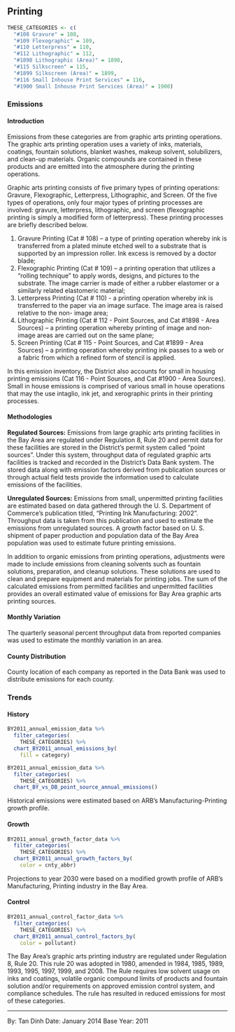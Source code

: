 ## Printing

```r
THESE_CATEGORIES <- c(
  "#108 Gravure" = 108,
  "#109 Flexographic" = 109,
  "#110 Letterpress" = 110,
  "#112 Lithographic" = 112,
  "#1898 Lithographic (Area)" = 1898,
  "#115 Silkscreen" = 115,
  "#1899 Silkscreen (Area)" = 1899,
  "#116 Small Inhouse Print Services" = 116,
  "#1900 Small Inhouse Print Services (Area)" = 1900)
```

### Emissions

#### Introduction {-}

Emissions from these categories are from graphic arts printing operations. The graphic arts printing operation uses a variety of inks, materials, coatings, fountain solutions, blanket washes, makeup solvent, solubilizers, and clean-up materials. Organic compounds are contained in these products and are emitted into the atmosphere during the printing operations.

Graphic arts printing consists of five primary types of printing operations: Gravure, Flexographic, Letterpress, Lithographic, and Screen. Of the five types of operations, only four major types of printing processes are involved: gravure, letterpress, lithographic, and screen (flexographic printing is simply a modified form of letterpress). These printing processes are briefly described below.

1. Gravure Printing (Cat # 108) – a type of printing operation whereby ink is transferred from a plated minute etched well to a substrate that is supported by an impression roller. Ink excess is removed by a doctor blade;
2. Flexographic Printing (Cat # 109) – a printing operation that utilizes a “rolling technique” to apply words, designs, and pictures to the substrate. The image carrier is made of either a rubber elastomer or a similarly related elastomeric material;
3. Letterpress Printing (Cat # 110) - a printing operation whereby ink is transferred to the paper via an image surface. The image area is raised relative to the non- image area;
4. Lithographic Printing (Cat # 112 - Point Sources, and Cat #1898 - Area Sources) – a printing operation whereby printing of image and non-image areas are carried out on the same plane;
5. Screen Printing (Cat # 115 - Point Sources, and Cat #1899 - Area Sources) – a printing operation whereby printing ink passes to a web or a fabric from which a refined form of stencil is applied.

In this emission inventory, the District also accounts for small in housing printing emissions (Cat 116 - Point Sources, and Cat #1900 - Area Sources). Small in house emissions is comprised of various small in house operations that may the use intaglio, ink jet, and xerographic prints in their printing processes.

#### Methodologies {-}

**Regulated Sources:** Emissions from large graphic arts printing facilities in the Bay Area are regulated under Regulation 8, Rule 20 and permit data for these facilities are stored in the District's permit system called “point sources”. Under this system, throughput data of regulated graphic arts facilities is tracked and recorded in the District's Data Bank system. The stored data along with emission factors derived from publication sources or through actual field tests provide the information used to calculate emissions of the facilities.

**Unregulated Sources:** Emissions from small, unpermitted printing facilities are estimated based on data gathered through the U. S. Department of Commerce’s publication titled, "Printing Ink Manufacturing: 2002". Throughput data is taken from this publication and used to estimate the emissions from unregulated sources. A growth factor based on U. S. shipment of paper production and population data of the Bay Area population was used to estimate future printing emissions.

In addition to organic emissions from printing operations, adjustments were made to include emissions from cleaning solvents such as fountain solutions, preparation, and cleanup solutions. These solutions are used to clean and prepare equipment and materials for printing jobs. The sum of the calculated emissions from permitted facilities and unpermitted facilities provides an overall estimated value of emissions for Bay Area graphic arts printing sources.

#### Monthly Variation {-}

The quarterly seasonal percent throughput data from reported companies was used to estimate the monthly variation in an area.

#### County Distribution {-}

County location of each company as reported in the Data Bank was used to distribute emissions for each county.

### Trends

#### History {-}

```r
BY2011_annual_emission_data %>%
  filter_categories(
    THESE_CATEGORIES) %>%
  chart_BY2011_annual_emissions_by(
    fill = category)
```

```r
BY2011_annual_emission_data %>%
  filter_categories(
    THESE_CATEGORIES) %>%
  chart_BY_vs_DB_point_source_annual_emissions()
```

Historical emissions were estimated based on ARB's Manufacturing-Printing growth profile.

#### Growth {-}

```r
BY2011_annual_growth_factor_data %>%
  filter_categories(
    THESE_CATEGORIES) %>%
  chart_BY2011_annual_growth_factors_by(
    color = cnty_abbr)
```

Projections to year 2030 were based on a modified growth profile of ARB's Manufacturing, Printing industry in the Bay Area.

#### Control {-}

```r
BY2011_annual_control_factor_data %>%
  filter_categories(
    THESE_CATEGORIES) %>%
  chart_BY2011_annual_control_factors_by(
    color = pollutant)
```

The Bay Area’s graphic arts printing industry are regulated under Regulation 8, Rule 20. This rule 20 was adopted in 1980, amended in 1984, 1985, 1989, 1993, 1995, 1997, 1999, and 2008. The Rule requires low solvent usage on inks and coatings, volatile organic compound limits of products and fountain solution and/or requirements on approved emission control system, and compliance schedules. The rule has resulted in reduced emissions for most of these categories.

***

By: Tan Dinh
Date: January 2014
Base Year: 2011
